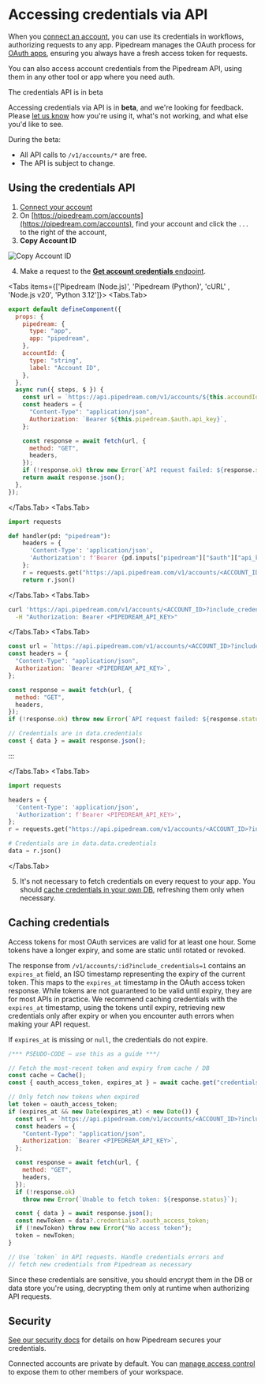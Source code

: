 
# Accessing credentials via API

When you [connect an account](/connected-accounts/#connecting-accounts), you can use its credentials in workflows, authorizing requests to any app. Pipedream manages the OAuth process for [OAuth apps](/connected-accounts/#oauth), ensuring you always have a fresh access token for requests.

You can also access account credentials from the Pipedream API, using them in any other tool or app where you need auth.

<Callout type="info">
The credentials API is in beta

Accessing credentials via API is in **beta**, and we're looking for feedback. Please [let us know](https://pipedream.com/support) how you're using it, what's not working, and what else you'd like to see.

During the beta:

- All API calls to `/v1/accounts/*` are free.
- The API is subject to change.
</Callout>

## Using the credentials API

1. [Connect your account](/connected-accounts/#connecting-a-new-account)
2. On [https://pipedream.com/accounts](https://pipedream.com/accounts), find your account and click the `...` to the right of the account,
3. **Copy Account ID**

![Copy Account ID](https://res.cloudinary.com/pipedreamin/image/upload/v1707622922/docs/Screenshot_2024-02-10_at_7.10.59_PM_zxfpkt.png)

4. Make a request to the [**Get account credentials** endpoint](/api/rest/#get-account).

<Tabs items={['Pipedream (Node.js)', 'Pipedream (Python)', 'cURL' , 'Node.js v20', 'Python 3.12']}>
<Tabs.Tab>

```javascript
export default defineComponent({
  props: {
    pipedream: {
      type: "app",
      app: "pipedream",
    },
    accountId: {
      type: "string",
      label: "Account ID",
    },
  },
  async run({ steps, $ }) {
    const url = `https://api.pipedream.com/v1/accounts/${this.accoundId}?include_credentials=1`;
    const headers = {
      "Content-Type": "application/json",
      Authorization: `Bearer ${this.pipedream.$auth.api_key}`,
    };

    const response = await fetch(url, {
      method: "GET",
      headers,
    });
    if (!response.ok) throw new Error(`API request failed: ${response.status}`);
    return await response.json();
  },
});
```

</Tabs.Tab>
<Tabs.Tab>

```python
import requests

def handler(pd: "pipedream"):
    headers = {
      'Content-Type': 'application/json',
      'Authorization': f'Bearer {pd.inputs["pipedream"]["$auth"]["api_key"]}',
    };
    r = requests.get("https://api.pipedream.com/v1/accounts/<ACCOUNT_ID>?include_credentials=1", headers=headers)
    return r.json()
```

</Tabs.Tab>
<Tabs.Tab>

```bash
curl 'https://api.pipedream.com/v1/accounts/<ACCOUNT_ID>?include_credentials=1' \
  -H "Authorization: Bearer <PIPEDREAM_API_KEY>"
```

</Tabs.Tab>
<Tabs.Tab>

```javascript
const url = `https://api.pipedream.com/v1/accounts/<ACCOUNT_ID>?include_credentials=1`;
const headers = {
  "Content-Type": "application/json",
  Authorization: `Bearer <PIPEDREAM_API_KEY>`,
};

const response = await fetch(url, {
  method: "GET",
  headers,
});
if (!response.ok) throw new Error(`API request failed: ${response.status}`);

// Credentials are in data.credentials
const { data } = await response.json();
```

:::

</Tabs.Tab>
<Tabs.Tab>

```python
import requests

headers = {
  'Content-Type': 'application/json',
  'Authorization': f'Bearer <PIPEDREAM_API_KEY>',
};
r = requests.get("https://api.pipedream.com/v1/accounts/<ACCOUNT_ID>?include_credentials=1", headers=headers)

# Credentials are in data.data.credentials
data = r.json()
```

</Tabs.Tab>
</Tabs>

5. It's not necessary to fetch credentials on every request to your app. You should [cache credentials in your own DB](#caching-credentials), refreshing them only when necessary.

## Caching credentials

Access tokens for most OAuth services are valid for at least one hour. Some tokens have a longer expiry, and some are static until rotated or revoked.

The response from `/v1/accounts/:id?include_credentials=1` contains an `expires_at` field, an ISO timestamp representing the expiry of the current token. This maps to the `expires_at` timestamp in the OAuth access token response. While tokens are not guaranteed to be valid until expiry, they are for most APIs in practice. We recommend caching credentials with the `expires_at` timestamp, using the tokens until expiry, retrieving new credentials only after expiry or when you encounter auth errors when making your API request.

If `expires_at` is missing or `null`, the credentials do not expire.

```javascript
/*** PSEUDO-CODE — use this as a guide ***/

// Fetch the most-recent token and expiry from cache / DB
const cache = Cache();
const { oauth_access_token, expires_at } = await cache.get("credentials");

// Only fetch new tokens when expired
let token = oauth_access_token;
if (expires_at && new Date(expires_at) < new Date()) {
  const url = `https://api.pipedream.com/v1/accounts/<ACCOUNT_ID>?include_credentials=1`;
  const headers = {
    "Content-Type": "application/json",
    Authorization: `Bearer <PIPEDREAM_API_KEY>`,
  };

  const response = await fetch(url, {
    method: "GET",
    headers,
  });
  if (!response.ok)
    throw new Error(`Unable to fetch token: ${response.status}`);

  const { data } = await response.json();
  const newToken = data?.credentials?.oauth_access_token;
  if (!newToken) throw new Error("No access token");
  token = newToken;
}

// Use `token` in API requests. Handle credentials errors and
// fetch new credentials from Pipedream as necessary
```

Since these credentials are sensitive, you should encrypt them in the DB or data store you're using, decrypting them only at runtime when authorizing API requests.

## Security

[See our security docs](/privacy-and-security/#third-party-oauth-grants-api-keys-and-environment-variables) for details on how Pipedream secures your credentials.

Connected accounts are private by default. You can [manage access control](/connected-accounts/#managing-access) to expose them to other members of your workspace.
